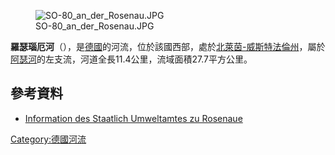 {{Onesource|time=2020-08-13T05:05:26+00:00}}
{{Coord|51|37|56.62|N|8|6|5.5|E|display=title}}
[[Image:SO-80_an_der_Rosenau.JPG|right]]

'''羅瑟瑙厄河'''（{{lang-de|Rosenaue}}），是[[德國|德國]]的河流，位於該國西部，處於[[北萊茵-威斯特法倫州|北萊茵-威斯特法倫州]]，屬於[[阿瑟河|阿瑟河]]的左支流，河道全長11.4公里，流域面積27.7平方公里。

==參考資料==
*[http://www.stua-lp.nrw.de/5/struka/datenbank/lippe/ahse/rosenaue/steckbriefe/rosenaue.pdf Information des Staatlich Umweltamtes zu Rosenaue]

{{Germany-geo-stub}}
[[Category:德國河流|Category:德國河流]]